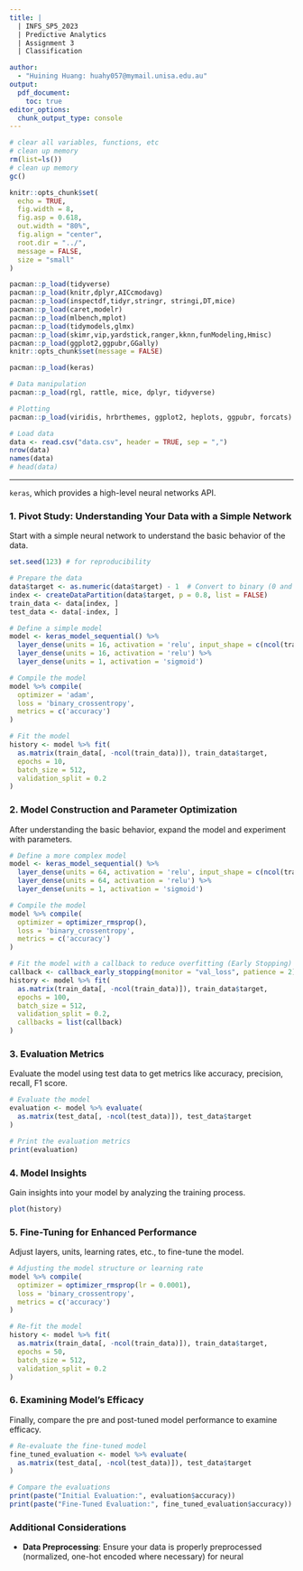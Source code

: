 ```yaml
---
title: |
  | INFS_SP5_2023
  | Predictive Analytics
  | Assignment 3 
  | Classification

author: 
  - "Huining Huang: huahy057@mymail.unisa.edu.au" 
output: 
  pdf_document:
    toc: true
editor_options:
  chunk_output_type: console
---
```




```r
# clear all variables, functions, etc
# clean up memory
rm(list=ls())
# clean up memory
gc()
```


```r
knitr::opts_chunk$set(
  echo = TRUE, 
  fig.width = 8, 
  fig.asp = 0.618, 
  out.width = "80%",
  fig.align = "center", 
  root.dir = "../",
  message = FALSE,
  size = "small"
)
```


```r
pacman::p_load(tidyverse)
pacman::p_load(knitr,dplyr,AICcmodavg)
pacman::p_load(inspectdf,tidyr,stringr, stringi,DT,mice)
pacman::p_load(caret,modelr)
pacman::p_load(mlbench,mplot)
pacman::p_load(tidymodels,glmx)
pacman::p_load(skimr,vip,yardstick,ranger,kknn,funModeling,Hmisc)
pacman::p_load(ggplot2,ggpubr,GGally)
knitr::opts_chunk$set(message = FALSE)
```



```r

pacman::p_load(keras)

# Data manipulation
pacman::p_load(rgl, rattle, mice, dplyr, tidyverse)

# Plotting
pacman::p_load(viridis, hrbrthemes, ggplot2, heplots, ggpubr, forcats)
```

```r
# Load data
data <- read.csv("data.csv", header = TRUE, sep = ",")
nrow(data)
names(data)
# head(data)
```

---



`keras`, which provides a high-level neural networks API.


### 1. Pivot Study: Understanding Your Data with a Simple Network

Start with a simple neural network to understand the basic behavior of the data.

```r

set.seed(123) # for reproducibility

# Prepare the data
data$target <- as.numeric(data$target) - 1  # Convert to binary (0 and 1)
index <- createDataPartition(data$target, p = 0.8, list = FALSE)
train_data <- data[index, ]
test_data <- data[-index, ]

# Define a simple model
model <- keras_model_sequential() %>%
  layer_dense(units = 16, activation = 'relu', input_shape = c(ncol(train_data) - 1)) %>%
  layer_dense(units = 16, activation = 'relu') %>%
  layer_dense(units = 1, activation = 'sigmoid')

# Compile the model
model %>% compile(
  optimizer = 'adam',
  loss = 'binary_crossentropy',
  metrics = c('accuracy')
)

# Fit the model
history <- model %>% fit(
  as.matrix(train_data[, -ncol(train_data)]), train_data$target,
  epochs = 10,
  batch_size = 512,
  validation_split = 0.2
)
```

### 2. Model Construction and Parameter Optimization

After understanding the basic behavior, expand the model and experiment with parameters.

```R
# Define a more complex model
model <- keras_model_sequential() %>%
  layer_dense(units = 64, activation = 'relu', input_shape = c(ncol(train_data) - 1)) %>%
  layer_dense(units = 64, activation = 'relu') %>%
  layer_dense(units = 1, activation = 'sigmoid')

# Compile the model
model %>% compile(
  optimizer = optimizer_rmsprop(),
  loss = 'binary_crossentropy',
  metrics = c('accuracy')
)

# Fit the model with a callback to reduce overfitting (Early Stopping)
callback <- callback_early_stopping(monitor = "val_loss", patience = 2)
history <- model %>% fit(
  as.matrix(train_data[, -ncol(train_data)]), train_data$target,
  epochs = 100,
  batch_size = 512,
  validation_split = 0.2,
  callbacks = list(callback)
)
```

### 3. Evaluation Metrics

Evaluate the model using test data to get metrics like accuracy, precision, recall, F1 score.

```R
# Evaluate the model
evaluation <- model %>% evaluate(
  as.matrix(test_data[, -ncol(test_data)]), test_data$target
)

# Print the evaluation metrics
print(evaluation)
```

### 4. Model Insights

Gain insights into your model by analyzing the training process.

```R
plot(history)
```

### 5. Fine-Tuning for Enhanced Performance

Adjust layers, units, learning rates, etc., to fine-tune the model.

```R
# Adjusting the model structure or learning rate
model %>% compile(
  optimizer = optimizer_rmsprop(lr = 0.0001),
  loss = 'binary_crossentropy',
  metrics = c('accuracy')
)

# Re-fit the model
history <- model %>% fit(
  as.matrix(train_data[, -ncol(train_data)]), train_data$target,
  epochs = 50,
  batch_size = 512,
  validation_split = 0.2
)
```

### 6. Examining Model's Efficacy

Finally, compare the pre and post-tuned model performance to examine efficacy.

```R
# Re-evaluate the fine-tuned model
fine_tuned_evaluation <- model %>% evaluate(
  as.matrix(test_data[, -ncol(test_data)]), test_data$target
)

# Compare the evaluations
print(paste("Initial Evaluation:", evaluation$accuracy))
print(paste("Fine-Tuned Evaluation:", fine_tuned_evaluation$accuracy))
```

### Additional Considerations

- **Data Preprocessing**: Ensure your data is properly preprocessed (normalized, one-hot encoded where necessary) for neural